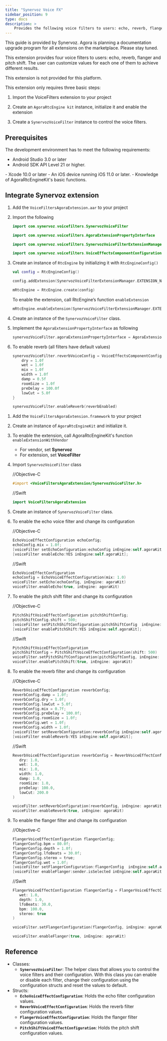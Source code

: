 ```yaml
---
title: "Synervoz Voice FX"
sidebar_position: 9
type: docs
description: >
    Provides the following voice filters to users: echo, reverb, flanger and pitch shift.
---
```


This guide is provided by Synervoz. Agora is planning a documentation upgrade program for all extensions on the marketplace. Please stay tuned.

This extension provides four voice filters to users: echo, reverb, flanger and pitch shift. The user can customize values for each one of them to achieve different results. 

<PlatformWrapper notAllowed="android">
<PlatformWrapper notAllowed="ios">
This extension is not provided for this platform.
</PlatformWrapper>
</PlatformWrapper>
<PlatformWrapper notAllowed="web">
<PlatformWrapper notAllowed="macos">
<PlatformWrapper notAllowed="windows">
<PlatformWrapper notAllowed="flutter">
<PlatformWrapper notAllowed="react-native">

This extension only requires three basic steps:

1. Import the VoiceFilters extension to your project

2. Create an `AgoraRtcEngine kit` instance, initialize it and enable the extension

3. Create a `SynervozVoiceFilter` instance to control the voice filters.

## Prerequisites

The development environment has to meet the following requirements:
<PlatformWrapper platform="android">
-  Android Studio 3.0 or later
-  Android SDK API Level 21 or higher.
</PlatformWrapper>
<PlatformWrapper platform="ios">
- Xcode 10.0 or later
- An iOS device running iOS 11.0 or later.
</PlatformWrapper>
-  Knowledge of AgoraRtcEngineKit's basic functions.

## Integrate Synervoz extension

<PlatformWrapper platform="android">

1. Add the `VoiceFiltersAgoraExtension.aar` to your project

2. Import the following

    ```kotlin
   import com.synervoz.voicefilters.SynervozVoiceFilter

   import com.synervoz.voicefilters.AgoraExtensionPropertyInterface

   import com.synervoz.voicefilters.SynervozVoiceFilterExtensionManager

   import com.synervoz.voicefilters.VoiceEffectsComponentConfiguration
    ```

3. Create an instance of `RtcEngine` by initializing it with `RtcEngineConfig() `

    ```kotlin
   val config = RtcEngineConfig()

   config.addExtension(SynervozVoiceFilterExtensionManager.EXTENSION_NAME)

   mRtcEngine = RtcEngine.create(config)
    ```

    To enable the extension, call RtcEngine’s function `enableExtension`

    ```kotlin
   mRtcEngine.enableExtension(SynervozVoiceFilterExtensionManager.EXTENSION_VENDOR_NAME, SynervozVoiceFilterExtensionManager.EXTENSION_AUDIO_FILTER_NAME, true)
    ```

4. Create an instance of the `SynervozVoiceFilter` class.

5. Implement the `AgoraExtensionPropertyInterface` as following

    ```kotlin
   synervozVoiceFilter.agoraExtensionPropertyInterface = AgoraExtensionPropertyInterface { vendorName, filterName, propertyName, propertyValue -> mRtcEngine.setExtensionProperty(vendorName, filterName, propertyName, propertyValue) }
    ```

6. To enable reverb (all filters have default values)

   ```kotlin
   synervozVoiceFilter.reverbVoiceConfig = VoiceEffectsComponentConfiguration.ReverbVoiceEffectConfiguration().apply {
       dry = 1.0f
       wet = 1.0f
       mix = 1.0f
       width = 1.0f
       damp = 0.5f
       roomSize = 1.0f
       preDelay = 100.0f
       lowCut = 5.0f
   }

   synervozVoiceFilter.enableReverb(reverbEnabled)
   ```
</PlatformWrapper>
<PlatformWrapper platform="ios">

1. Add the `VoiceFiltersAgoraExtension.framework` to your project
2. Create an instance of `AgoraRtcEngineKit` and initialize it.
3. To enable the extension, call AgoraRtcEngineKit's function `enableExtensionWithVendor`
   - For vendor, set **Synervoz**
   - For extension, set **VoiceFilter**

4. Import `SynervozVoiceFilter` class

    //Objective-C

    ````objective-c
    #import <VoiceFiltersAgoraExtension/SynervozVoiceFilter.h>
    ````

    //Swift

    ````swift
    import VoiceFiltersAgoraExtension
    ````

5. Create an instance of `SynervozVoiceFilter` class.

6. To enable the echo voice filter and change its configuration

    //Objective-C

    ````objective-c
   EchoVoiceEffectConfiguration echoConfig;
   echoConfig.mix = 1.0f;
   [voiceFilter setEchoConfiguration:echoConfig inEngine:self.agoraKit];
   [voiceFilter enableEcho:YES inEngine:self.agoraKit];
    ````

    //Swift

    ````swift
   EchoVoiceEffectConfiguration
   echoConfig = EchoVoiceEffectConfiguration(mix: 1.0)
   voiceFilter.setEcho(echoConfig, inEngine: agoraKit)
   voiceFilter.enableEcho(true, inEngine: agoraKit)
    ````

7. To enable the pitch shift filter and change its configuration

    //Objective-C

    ````objective-c
   PitchShiftVoiceEffectConfiguration pitchShiftConfig;
   pitchShiftConfig.shift = 500;
   [voiceFilter setPitchShiftConfiguration:pitchShiftConfig  inEngine:self.agoraKit];
   [voiceFilter enablePitchShift:YES inEngine:self.agoraKit];
    ````

    //Swift

    ````swift
   PitchShiftVoiceEffectConfiguration
   pitchShiftConfig = PitchShiftVoiceEffectConfiguration(shift: 500)
   voiceFilter.setPitchShiftConfiguration(pitchShiftConfig, inEngine: agoraKit)
   voiceFilter.enablePitchShift(true, inEngine: agoraKit)
    ````

8. To enable the reverb filter and change its configuration

    //Objective-C

   ````objective-c
   ReverbVoiceEffectConfiguration reverbConfig;
   reverbConfig.damp = 1.0f;
   reverbConfig.dry = 1.0f;
   reverbConfig.lowCut = 5.0f;
   reverbConfig.mix = 0.7f;
   reverbConfig.preDelay = 100.0f;
   reverbConfig.roomSize = 1.0f;
   reverbConfig.wet = 1.0f;
   reverbConfig.width = 1.0f;
   [voiceFilter setReverbConfiguration:reverbConfig inEngine:self.agoraKit];
   [voiceFilter enableReverb:YES inEngine:self.agoraKit];
   ````

    //Swift

    ````swift
   ReverbVoiceEffectConfiguration reverbConfig = ReverbVoiceEffectConfiguration(
       dry: 1.0,
       wet: 1.0,
       mix: 1.0,
       width: 1.0,
       damp: 1.0,
       roomSize: 1.0,
       preDelay: 100.0,
       lowCut: 200.0
   )

   voiceFilter.setReverbConfiguration(reverbConfig, inEngine: agoraKit)
   voiceFilter.enableReverb(true, inEngine: agoraKit)
    ````

9. To enable the flanger filter and change its configuration

    //Objective-C

   ````objective-c
   FlangerVoiceEffectConfiguration flangerConfig;
   flangerConfig.bpm = 80.0f;
   flangerConfig.depth = 1.0f;
   flangerConfig.lfoBeats = 30.0f;
   flangerConfig.stereo = true;
   flangerConfig.wet = 1.0f;
   [voiceFilter setFlangerConfiguration:flangerConfig  inEngine:self.agoraKit];
   [voiceFilter enableFlanger:sender.isSelected inEngine:self.agoraKit];
    ````

    //Swift

    ````swift
   FlangerVoiceEffectConfiguration flangerConfig = FlangerVoiceEffectConfiguration(
       wet: 1.0,
       depth: 1.0,
       lfoBeats: 30.0,
       bpm: 100.0,
       stereo: true
   )

   voiceFilter.setFlangerConfiguration(flangerConfig, inEngine: agoraKit)

   voiceFilter.enableFlanger(true, inEngine: agoraKit)
    ````
</PlatformWrapper>

## Reference

- Classes:
  - **`SynervozVoiceFilter`**: The helper class that allows you to control the voice filters and their configuration. With this class you can enable or disable each filter, change their configuration using the configuration structs and reset the values to default.
- Structs:
  - **`EchoVoiceEffectConfiguration`**: Holds the echo filter configuration values.
  - **`ReverbVoiceEffectConfiguration`**: Holds the reverb filter configuration values.
  -  **`FlangerVoiceEffectConfiguration`**: Holds the flanger filter configuration values.
  -  **`PitchShiftVoiceEffectConfiguration`**: Holds the pitch shift configuration values.

</PlatformWrapper>
</PlatformWrapper>
</PlatformWrapper>
</PlatformWrapper>
</PlatformWrapper>